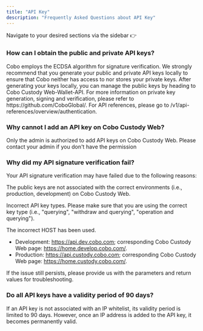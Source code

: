 ```yaml
---
title: "API Key"
description: "Frequently Asked Questions about API Key"
---
```

<Tip> Navigate to your desired sections via the sidebar   👉 </Tip>

### How can I obtain the public and private API keys?
<Expandable title="Answer">
      <ResponseField >
      Cobo employs the ECDSA algorithm for signature verification. We strongly recommend that you generate your public and private API keys locally to ensure that Cobo neither has access to nor stores your private keys. After generating your keys locally, you can manage the public keys by heading to Cobo Custody Web-Wallet-API. For more information on private key generation, signing and verification, please refer to https://github.com/CoboGlobal/. For API references, please go to /v1/api-references/overview/authentication.
      </ResponseField>
  </Expandable>

### Why cannot I add an API key on Cobo Custody Web?
<Expandable title="Answer">
      <ResponseField >
      Only the admin is authorized to add API keys on Cobo Custody Web. Please contact your admin if you don't have the permission
      </ResponseField>
  </Expandable>

### Why did my API signature verification fail?
<Expandable title="Answer">
      <ResponseField >
      Your API signature verification may have failed due to the following reasons:

The public keys are not associated with the correct environments (i.e., production, development) on Cobo Custody Web.

Incorrect API key types. Please make sure that you are using the correct key type (i.e., "querying", "withdraw and querying", "operation and querying").

The incorrect HOST has been used.
- Development: https://api.dev.cobo.com; corresponding Cobo Custody Web page: https://home.develop.cobo.com/.
- Production: https://api.custody.cobo.com; corresponding Cobo Custody Web page: https://home.custody.cobo.com/.

If the issue still persists, please provide us with the parameters and return values for troubleshooting.
      </ResponseField>
  </Expandable>


### Do all API keys have a validity period of 90 days?
<Expandable title="Answer">
      <ResponseField >
      If an API key is not associated with an IP whitelist, its validity period is limited to 90 days. However, once an IP address is added to the API key, it becomes permanently valid.
      </ResponseField>
  </Expandable>
